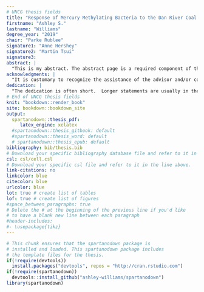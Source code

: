 ```yaml
---
# UNCG thesis fields
title: "Response of Mercury Methylating Bacteria to the Dan River Coal Ash Spill with a Survey of Metal Tolerance of Microorganisms Associated with Coal Ash"
firstname: "Ashley S."
lastname: "Williams"
degree_year: "2019"
chair: "Parke Rublee"
signature1: "Anne Hershey"
signature2: "Martin Tsui"
signature3:
abstract: |
  "This is my abstract. The abstract page is a required component of the thesis/dissertation.The abstract should be a brief summary of the paper, stating only the problem, procedures used, and the most significant results and conclusions. Explanations and opinions are omitted. Remember to include the necessary information regarding any multimedia components included in the document. The abstract must be approved by your advisor/committee chair."
acknowledgments: |
  "It is customary to recognize the assistance of the advisor and/or committee chair, all other members of the committee, and only those organizations and/or persons who actually aided the research. If financial support was provided to make the study possible, credit for such assistance should be given."
dedication: |
  "The dedication is often short.  Longer statements are usually in the acknowledgements.  The dedication is optional."
# End of UNCG thesis fields
knit: "bookdown::render_book"
site: bookdown::bookdown_site
output:
  spartanodown::thesis_pdf:
     latex_engine: xelatex
  #spartanodown::thesis_gitbook: default
  #spartanodown::thesis_word: default
  # spartanodown::thesis_epub: default
bibliography: bib/thesis.bib
# Download your specific bibliography database file and refer to it in the line above.
csl: csl/cell.csl
# Download your specific csl file and refer to it in the line above.
link-citations: no
linkcolor: blue
citecolor: blue
urlcolor: blue
lot: true # create list of tables 
lof: true # create list of figures
#space_between_paragraphs: true
# Delete the # at the beginning of the previous line if you'd like
# to have a blank new line between each paragraph
#header-includes:
#- \usepackage{tikz}
---
```



```r
# This chunk ensures that the spartanodown package is
# installed and loaded. This spartanodown package includes
# the template files for the thesis.
if(!require(devtools))
  install.packages("devtools", repos = "http://cran.rstudio.com")
if(!require(spartanodown))
  devtools::install_github("ashley-williams/spartanodown")
library(spartanodown)
```
